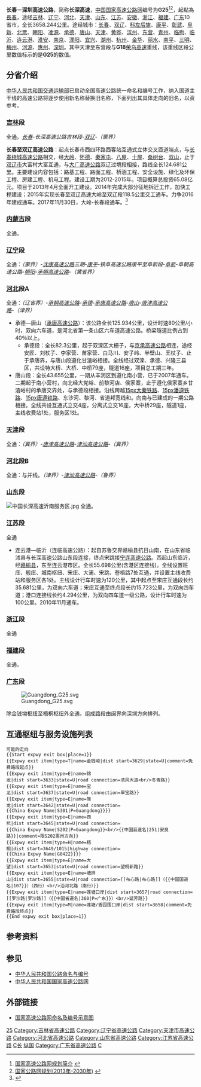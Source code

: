 {{重定向至此|G25|高速铁路列车车次|京西高速动车组列车}}
{{中国高速公路信息框
| 编号 = G25
| 名称 = 长春－深圳高速公路
| 地圖 = G25 map.svg
| 路線簡稱 = 长深
| 最近通車日期 = 2020年12月22日
| 规划总里程 = 3662.218
| 起點 = [[吉林省|吉林省]][[长春市|长春市]][[绿园区|绿园区]]西湖大路交口
| 終點 = [[广东省|广东省]][[深圳市|深圳市]][[福田区|福田区]]盐田港
| 出口處數 = 
| 服务区数 = 
}}
'''长春－深圳高速公路'''，简称'''长深高速'''，[[中华人民共和国国家高速公路网|中国国家高速公路网]]编号为'''G25'''<ref>[http://zfxxgk.ndrc.gov.cn/PublicItemView.aspx?ItemID={4f589ce2-c398-4770-858d-3036b98fa405} 国家高速公路网规划简介] {{webarchive|url=https://web.archive.org/web/20160306182347/http://zfxxgk.ndrc.gov.cn/publicitemview.aspx?itemid=%7B4f589ce2-c398-4770-858d-3036b98fa405%7D |date=2016-03-06 }}</ref><ref>[http://zfxxgk.ndrc.gov.cn/PublicItemView.aspx?ItemID={93c7d13b-aa0d-4beb-955e-268adade8a8f} 国家公路网规划(2013年-2030年)] {{webarchive|url=https://web.archive.org/web/20161016051120/http://zfxxgk.ndrc.gov.cn/PublicItemView.aspx?ItemID=%7B93c7d13b-aa0d-4beb-955e-268adade8a8f%7D |date=2016-10-16 }}</ref>，起點為[[长春市|長春]]，途经[[吉林省|吉林]]、[[辽宁省|辽宁]]、[[河北省|河北]]、[[天津市|天津]]、[[山东省|山东]]、[[江苏省|江苏]]、[[安徽省|安徽]]、[[浙江省|浙江]]、[[福建省|福建]]、[[广东省|广东]]10省市，全长3658.244公里。途经城市：[[长春市|长春]]、[[双辽市|双辽]]、[[科尔沁左翼后旗|科左后旗]]、[[康平县|康平]]、[[彰武县|彰武]]、[[阜新市|阜新]]、[[北票市|北票]]、[[朝阳市|朝阳]]、[[凌源市|凌源]]、[[承德市|承德]]、[[唐山市|唐山]]、[[天津市|天津]]、[[黄骅市|黄骅]]、[[滨州市|滨州]]、[[东营市|东营]]、[[青州市|青州]]、[[临朐县|临朐]]、[[临沂市|临沂]]、[[连云港市|连云港]]、[[淮安市|淮安]]、[[南京市|南京]]、[[溧阳市|溧阳]]、[[宜兴市|宜兴]]、[[湖州市|湖州]]、[[杭州市|杭州]]、[[金华市|金华]]、[[丽水市|丽水]]、[[南平市|南平]]、[[三明市|三明]]、[[梅州市|梅州]]、[[河源市|河源]]、[[惠州市|惠州]]、[[深圳市|深圳]]。其中天津至东营段与'''G18'''[[荣乌高速公路|荣乌高速]]重线，该重线区段公里数值标示的是'''G25'''的数值。

== 分省介绍 ==
[[中华人民共和国交通运输部|中华人民共和国交通运输部]]已启动全国高速公路统一命名和编号工作，纳入国道主干线的高速公路将逐步使用新名称替换旧名称，下面列出其具体走向的旧名，以资参考。

=== [[吉林省|吉林]]段 ===
全通。''[[长春市|长春]]-长深高速公路吉林段-[[双辽市|双辽]]-（蒙界）''

'''长春至双辽高速公路'''：起点长春市西四环路西客站互通式立体交叉匝道端点，与[[长春绕城高速公路|长春绕城高速公路]]相交，经[[大岭镇_(公主岭市)|大岭]]、[[怀德镇_(公主岭市)|怀德]]、[[秦家屯镇|秦家屯]]、[[八屋镇|八屋]]、[[十屋镇|十屋]]、[[桑树台镇|桑树台]]、[[双山镇_(双辽市)|双山]]，止于[[双辽市|双辽市]]大富村大富互通，与[[大广高速公路|大广高速公路]]双辽过境段相接，路线全长124.681公里。主要建设内容包括：路基工程、路面工程、桥涵工程、安全设施、绿化及环保工程、房建工程、机电工程。建设工期为2012-2015年。项目概算总投资65.08亿元。项目于2013年4月全面开工建设。2014年完成大部分征地拆迁工作，加快工程建设；2015年实现长春至双辽高速大岭至双辽段118.5公里交工通车。力争2016年建成通车。2017年11月30日，大岭-长春段通车。<ref>{{Cite web|url=http://www.jlhighway.com/zwgk/zcfg/gsgg/201711/t20171128_25012.html|title=长双高速公路长春至大岭段通车公告|accessdate=2017-11-29|author=吉林省高速公路管理局|date=2017-11-28|publisher=|archive-url=https://web.archive.org/web/20171201042014/http://www.jlhighway.com/zwgk/zcfg/gsgg/201711/t20171128_25012.html|archive-date=2017-12-01|dead-url=yes}}</ref>

=== [[内蒙古自治区|内蒙古]]段 ===
全通。

=== [[辽宁|辽宁]]段 ===
全通：''（蒙界）-[[沈康高速公路|沈康高速公路]]三期-[[康平县|康平]]-铁阜高速公路康平至阜新段-[[阜新市|阜新]]-阜朝高速公路-[[朝阳市|朝阳]]-[[承朝高速公路|承朝高速公路]]-（冀省界）''

=== [[河北省|河北]]段A ===
全通：''（辽省界）-[[承朝高速公路|承朝高速公路]]-[[承德市|承德]]-[[承唐高速公路|承唐高速公路]]-[[唐山市|唐山]]-[[唐津高速公路|唐津高速公路]]-（津界）''
* 承德—唐山（[[承唐高速公路|承唐高速公路]]）：该公路全长125.934公里，设计时速80公里/小时，双向六车道，是河北省第一条山区六车道高速公路。桥梁隧道比例占到40％以上。 
** 承德段：全长82.3公里，起于双滦区大栅子，与[[京承高速公路|京承高速公路]]相连，途经安匠、刘杖子、李家营、苗家营、白马川、安子岭、半壁山、王杖子、止于承唐界，与唐山段遵化甘渣峪相接。全线经过双滦、承德、兴隆三县区，共设特大桥、大桥、中桥79座，隧道16座，项目总工期三年。 
* 唐山段：全长43.655公里，一期从丰润区到遵化南小营，已于2007年通车。二期起于南小营村，向北经大党峪、前黎河店、侯家寨，止于遵化侯家寨乡甘渣峪村的承唐交界处，与承德段相接。沿线跨越[[file:China_Railways.svg|15px]][[大秦铁路|大秦铁路]]、[[file:China_Railways.svg|15px]][[潘遵铁路|潘遵铁路]]、[[file:China_Railways.svg|15px]][[唐遵铁路|唐遵铁路]]、东沙河、黎河、省道邦宽线和{{中国国道名|112}}。向南与已建成的一期公路相接。全线共设互通式立交4座，分离式立交16座，大中桥29座，隧道1座，主线收费站1处，服务区1处。

=== [[天津市|天津]]段 ===
全通：''（冀界）-[[唐津高速公路|唐津高速公路]]-[[津汕高速公路|津汕高速公路]]-（冀界）''

=== [[河北省|河北]]段B ===
全通：与{{China Expwy Name|G18}}并线。''（津界）-[[津汕高速公路|津汕高速公路]]-（鲁界）''

=== [[山东省|山东]]段 ===
[[File:中国长深高速沂南服务区.jpg|thumb]]
全通。

=== [[江苏省|江苏]]段 ===

全通

* 连云港—临沂（连临高速公路）：起自苏鲁交界赣榆县抗日山南，在山东省临沭县与长深高速公路山东段连接，终点宋跳接[[宁连高速公路|宁连高速公路]]。西起山东临沂，经[[赣榆县|赣榆县]]，东至连云港市区。全长55.698公里(含港区连接线)。全线设置班庄、殷庄、城南枢纽、宋庄、大浦、宋跳、苍梧路7处互通，并设置主线收费站和服务区各1处。主线设计行车时速为120公里，其中起点至宋庄互通段长约35.681公里，为双向六车道；宋庄互通至终点段长约15.723公里，为双向四车道；港口连接线长约4.294公里，为双向四车道一级公路，设计行车时速为100公里。2010年11月通车。

=== [[浙江省|浙江]]段 ===
{{Main|宁杭高速公路|杭州绕城高速公路|杭新景高速公路|临金高速公路|金丽温高速公路|丽龙庆高速公路}}
全通

=== [[福建省|福建]]段 ===
{{Main|松建高速公路|浦南高速公路|三福高速公路|泉三高速公路|永武高速公路 (福建)}}
全通。

=== [[广东省|广东]]段 ===
{{main|天汕高速公路|梅州环城高速公路|梅河高速公路|河龙高速公路|粤赣高速公路|惠河高速公路|惠盐高速公路|机荷高速公路|盐排高速公路}}
[[File:Guangdong_G25.svg|thumb]]

除金钱坳枢纽至梧桐枢纽外全通。组成路段由闽界向深圳方向排列。

== 互通枢纽与服务设施列表 ==
{{Start expwy exit box|place=1}}
{{Expwy exit item|type=MT|name=长春|dist start=0|place=[[长春市|长春市]]|place rows=9|road connection=警备路}}
{{Expwy exit item|type=H|name=长春西|dist start=2/16|highway connection={{China Expwy Name|G2501}}}}
{{Expwy exit item|type=E|name=大岭|dist start=15|road connection=兴岭路}}
{{Expwy exit item|type=S|name=怀德|dist start=25}}
{{Expwy exit item|type=E|name=怀德|dist start=30|road connection={{中国县道名|059}}}}
{{Expwy exit item|type=E|name=秦家屯|dist start=45|road connection={{中国县道名|060}}}}
{{Expwy exit item|type=E|name=八屋|dist start=59|road connection=052乡道}}
{{Expwy exit item|type=S|name=八屋|dist start=66}}
{{Expwy exit item|type=E|name=桑树台|dist start=85|road connection={{中国国道名|232}}}}
{{Expwy exit item|type=E|name=双山|place=[[四平市|四平市]]|place rows=7|dist start=108|road connection={{中国省道名|102|P=吉林}}}}
{{Expwy exit item|type=S|name=双山|dist start=117}}
{{Expwy exit item|type=H|name=大富|dist start=123/393|highway connection={{China Expwy Name|G45}}}}
{{Expwy exit item|type=H|name=后敖卜|dist start=127/415|highway connection={{China Expwy Name|G1112}}}}
{{Expwy exit item|type=E|name=双辽东|dist start=132|road connection={{中国省道名|102|P=吉林}}}}
{{Expwy exit item|type=E|name=双辽南|dist start=148|road connection={{中国国道名|303}}}}
{{Expwy exit item|type=T|name=吉蒙主线|dist start=151|state=D|comment=已拆除}}
{{Expwy exit item|type=B|name=吉蒙界|dist start=151|place=吉蒙界|place rows=1}}
{{Expwy exit item|type=E|name=金宝屯|dist start=158|place=[[通辽市|通辽市]]|place rows=4|road connection={{中国省道名|305|P=内蒙古}}}}
{{Expwy exit item|type=S|name=车勒|dist start=174}}
{{Expwy exit item|type=E|name=查日苏|dist start=188|road connection={{中国县道名|464}}}}
{{Expwy exit item|type=T|name=蒙辽主线|dist start=198|state=D|comment=深圳方向，已拆除}}
{{Expwy exit item|type=B|name=蒙辽界|place=蒙辽界|place rows=1|dist start=198}}
{{Expwy exit item|type=T|name=辽蒙主线|state=D|place=[[沈阳市|沈阳市]]|place rows=8|dist start=198|comment=长春方向，已拆除}}
{{Expwy exit item|type=E|name=康平北|dist start=205|road connection=东太平街}}
{{Expwy exit item|type=S|name=康平北|dist start=213}}
{{Expwy exit item|type=H|name=康平|dist start=233/78/84|highway connection={{China Expwy Name|S2|P=Liaoning}}<br/>{{China Expwy Name|S17|P=Liaoning}}}}
{{Expwy exit item|type=E|name=康平|dist start=237|road connection={{中国省道名|302|P=辽宁}}}}
{{Expwy exit item|type=S|name=康平|dist start=254}}
{{Expwy exit item|type=E|name=方家屯|dist start=257|road connection={{中国省道名|214|P=辽宁}}}}
{{Expwy exit item|type=E|name=包家屯|dist start=287}}
{{Expwy exit item|type=S|name=彰武|dist start=305|place=[[阜新市|阜新市]]|place rows=11}}
{{Expwy exit item|type=H|name=周明礼窝堡|dist start=318/47|highway connection={{China Expwy Name|G2511}}}}
{{Expwy exit item|type=E|name=彰武|dist start=322|road connection={{中国国道名|101}}<br/>{{中国国道名|304}}<br/>{{中国国道名|505}}}}
{{Expwy exit item|type=E|name=大固本|dist start=350|road connection=务泡线}}
{{Expwy exit item|type=S|name=那四|dist start=355}}
{{Expwy exit item|type=E|name=阜新东|dist start=391|road connection={{中国省道名|204|P=辽宁}}}}
{{Expwy exit item|type=H|name=阜新东|dist start=395|highway connection={{China Expwy Name|G4513}}}}
{{Expwy exit item|type=S|name=阜新|dist start=399}}
{{Expwy exit item|type=E|name=阜新|dist start=404|road connection=海同线}}
{{Expwy exit item|type=H|name=阜新|dist start=408/0|highway connection={{China Expwy Name|G2512}}}}
{{Expwy exit item|type=E|name=王府|dist start=417|road connection={{中国国道名|101}}}}
{{Expwy exit item|type=S|name=马友营|dist start=454|place=[[朝阳市|朝阳市]]|place rows=17}}
{{Expwy exit item|type=E|name=马友营|dist start=460|road connection={{中国国道名|101}}}}
{{Expwy exit item|type=E|name=北票|dist start=489|road connection=凉三线}}
{{Expwy exit item|type=S|name=桃花吐|dist start=506}}
{{Expwy exit item|type=E|name=朝阳北|dist start=521|road connection=D35县道}}
{{Expwy exit item|type=E|name=龙城|dist start=528|road connection={{中国省道名|306|P=辽宁}}}}
{{Expwy exit item|type=H|name=朝阳|dist start=533/398|highway connection={{China Expwy Name|G16}}}}
{{Expwy exit item|type=S|name=朝阳|dist start=551}}
{{Expwy exit item|type=E|name=杨树湾|dist start=561|road connection={{中国国道名|101}}}}
{{Expwy exit item|type=E|name=公营子|dist start=583|road connection={{中国国道名|101}}<br/>{{中国省道名|207|P=辽宁}}}}
{{Expwy exit item|type=E|name=建平南|dist start=598|road connection=京沈路（{{中国国道名|101}}）<br/>{{中国省道名|208|P=辽宁}}}}
{{Expwy exit item|type=S|name=牛河梁|dist start=603}}
{{Expwy exit item|type=E|name=凌源|dist start=624|road connection={{中国国道名|306}}}}
{{Expwy exit item|type=E|name=北炉|dist start=648|road connection={{中国省道名|315|P=辽宁}}}}
{{Expwy exit item|type=E|name=三十家子东|dist start=668|road connection=三沟线}}
{{Expwy exit item|type=S|name=三十家子|dist start=674}}
{{Expwy exit item|type=T|name=辽冀主线|dist start=676|comment=深圳方向，已拆除|state=D}}
{{Expwy exit item|type=B|name=辽冀界|place=辽冀界|dist start=676|place rows=1}}
{{Expwy exit item|type=T|name=冀辽主线|dist start=676|place=[[承德市|承德市]]|place rows=23|comment=长春方向，已拆除|state=D}}
{{Expwy exit item|type=E|name=杨树岭|dist start=690|road connection={{中国国道名|101}}}}
{{Expwy exit item|type=S|name=平泉|dist start=707}}
{{Expwy exit item|type=E|name=平泉|dist start=710|road connection={{中国国道名|508}}}}
{{Expwy exit item|type=E|name=六沟|dist start=746|raod connection={{中国省道名|354|P=河北}}}}
{{Expwy exit item|type=S|name=三沟|dist start=756}}
{{Expwy exit item|type=H|name=东营子|dist start=768/1041|state=C|highway connection={{China Expwy Name|G45}}|comment=与{{China Expwy Name|G45}}共线段起点}}
{{Expwy exit item|type=H|name=双峰寺|dist start=773/1046|state=C|highway connection={{China Expwy Name|G45}}|comment=与{{China Expwy Name|G45}}共线段终点}}
{{Expwy exit item|type=E|name=双峰寺|dist start=780|road connection={{中国省道名|254|P=河北}}}}
{{Expwy exit item|type=E|name=承德东|dist start=786|road connection=府前路<br/>车站路}}
{{Expwy exit item|type=EH|name=承德南|dist start=792|highway connection={{China Expwy Name|S52|P=Hebei}}}}
{{Expwy exit item|type=E|name=承德|dist start=793|road connection=迎宾路（{{中国国道名|101}}）}}
{{Expwy exit item|type=P|name=承德|dist start=795}}
{{Expwy exit item|type=H|name=双滦|dist start=808/12|state=C|highway connection={{China Expwy Name|G95}}|comment=与{{China Expwy Name|G95}}共线段起点}}
{{Expwy exit item|type=E|name=安匠|dist start=823(27)|state=C|road connection=上滦线}}
{{Expwy exit item|type=S|name=刘杖子|dist start=829(33)|state=C}}
{{Expwy exit item|type=E|name=李家营|dist start=840(44)|state=C|road connection=北凌线（{{中国省道名|358|P=河北}}）}}
{{Expwy exit item|type=H|name=李家营|dist start=847/51|state=U|comment=与{{China Expwy Name|G95}}共线段终点}}
{{Expwy exit item|type=P|name=东窝铺|dist start=849}}
{{Expwy exit item|type=E|name=白马川|dist start=859|road connection=白马川中心路}}
{{Expwy exit item|type=S|name=靳杖子|dist start=874}}
{{Expwy exit item|type=E|name=半壁山|dist start=879|road connection={{中国省道名|355|P=河北}}}}
{{Expwy exit item|type=T|name=承唐界|dist start=888|state=D|comment=深圳方向，已拆除}}
{{Expwy exit item|type=T|name=唐山|state=D|dist start=888|place=[[唐山市|唐山市]]|place rows=18|comment=长春方向，已拆除}}
{{Expwy exit item|type=E|name=侯家寨|dist start=890}}
{{Expwy exit item|type=E|name=遵化东|dist start=898|road connection=帮宽线（{{中国国道名|230}}）}}
{{Expwy exit item|type=S|name=遵化|dist start=908}}
{{Expwy exit item|type=E|name=遵化南|dist start=910|road connection={{中国国道名|112}}}}
{{Expwy exit item|type=H|name=团瓢庄|dist start=913/128|highway connection={{China Expwy Name|G0121}}}}
{{Expwy exit item|type=E|name=党峪|dist start=927|road connection={{中国国道名|112}}}}
{{Expwy exit item|type=E|name=丰润西|dist start=940|road connection={{中国国道名|102}}}}
{{Expwy exit item|type=E|name=丰润|dist start=949|road connection={{中国国道名|102}}<br/>{{中国国道名|112}}}}
{{Expwy exit item|type=H|name=承唐|dist start=951/144|highway connection={{China Expwy Name|G1}}}}
{{Expwy exit item|type=E|name=唐山机场|dist start=960|road connection=机场路|comment=[[File:Aiga_departingflights_inv.svg|20px]] [[唐山三女河机场|唐山三女河机场]]}}
{{Expwy exit item|type=E|name=唐山西|dist start=968|road connection=唐通公路（{{中国国道名|509}}）}}
{{Expwy exit item|type=EH|name=唐山南湖|dist start=972/0|road connection=二环路<br/>南湖大道|highway connection={{China Expwy Name|S3500|P=Hebei}}}}
{{Expwy exit item|type=E|name=丰南|dist start=983|road connection={{中国国道名|205}}<br/>迎宾路（{{中国国道名|112}}）}}
{{Expwy exit item|type=H|name=丰南|dist start=984|highway connection={{China Expwy Name|S0105|P=Hebei}}<br/>{{China Expwy Name|S41|P=Hebei}}}}
{{Expwy exit item|type=E|name=田庄|dist start=997|road connection={{中国国道名|112}}|comment=限长春方向入，深圳方向出}}
{{Expwy exit item|type=T|name=冀津主线|dist start=999|state=D|comment=已拆除}}
{{Expwy exit item|type=E|name=汉沽农场|dist start=1008|road connection=津榆线（{{中国国道名|112}}）}}
{{Expwy exit item|type=B|name=冀津界|dist start=1010|place=冀津界|place rows=1}}
{{Expwy exit item|type=S|name=汉沽|dist start=1012|place=[[天津市|天津市]]|place rows=17}}
{{Expwy exit item|type=E|name=芦台东|alias=芦台|dist start=1013|road connection={{中国县道名|414|芦唐路}}}}
{{Expwy exit item|type=H|name=汉沽北|dist start=1017/75||highway connection={{China Expwy Name|G2502}}}}
{{Expwy exit item|type=E|name=汉沽|dist start=1020|road connection=滨唐公路（{{中国国道名|228}}）<br/>大丰线（{{中国省道名|316|P=天津}}}）<br/>文化街}}
{{Expwy exit item|type=E|name=清河农场|dist start=1036|road connection=津汉公路（{{中国省道名|103|P=天津}}）}}
{{Expwy exit item|type=H|name=于家岭|dist start=1038/5|highway connection={{China Expwy Name|S21|P=Tianjin}}}}
{{Expwy exit item|type=H|name=北环铁路|dist start=1052/123|highway connection={{China Expwy Name|S30|P=Tianjin}}}}
{{Expwy exit item|type=H|name=塘沽西|dist start=1056/133|highway connection={{China Expwy Name|S40|P=Tianjin}}}}
{{Expwy exit item|type=E|name=塘沽中心桥|dist start=1062|road connection=津塘公路（{{中国国道名|103}}）}}
{{Expwy exit item|type=H|name=葛沽|dist start=1069/14|highway connection={{China Expwy Name|S50|P=Tianjin}}}}
{{Expwy exit item|type=S|name=津南|dist start=1080}}
{{Expwy exit item|type=E|name=小站|dist start=1085|road connection=津港公路（{{中国省道名|107|P=天津}}）}}
{{Expwy exit item|type=E|name=王稳庄|dist start=1096|road connection=山广线（{{中国省道名|115|P=天津}}）}}
{{Expwy exit item|type=H|name=团泊南|dist start=1107/716/0|state=C|highway connection={{China Expwy Name|G18}}<br/>{{China Expwy Name|G0211}}|comment=与{{China Expwy Name|G18}}共线段起点}}
{{Expwy exit item|type=E|name=团泊南|dist start=1112(711)|state=C|road connection=津淄线（{{中国省道名|115|P=天津}}）}}
{{Expwy exit item|type=S|name=大港|dist start=1123(700)|state=C}}
{{Expwy exit item|type=E|name=郭庄子|dist start=|state=C|road connection=港中公路（{{中国省道名|315|P=天津}}）}}
{{Expwy exit item|type=B|name=津冀界|dist start=|state=C|place=津冀界|place rows=1}}
{{Expwy exit item|type=T|name=冀津主线|dist start=|state=D|place=[[沧州市|沧州市]]|place rows=9|comment=已拆除}}
{{Expwy exit item|type=E|name=吕桥|dist start=1142(681)|state=C|road connection=L15省道}}
{{Expwy exit item|type=E|name=|state=U}}
{{Expwy exit item|type=S|name=渤海新区|dist start=1153(670)|state=C}}
{{Expwy exit item|type=E|name=黄骅|alias=黄骅北/黄骅新城|dist start=1160(663)|state=C|road connection=学院东路}}
{{Expwy exit item|type=H|name=黄骅|state=C|dist start=1170(653)/34|highway connection={{China Expwy Name|G1811}}}}
{{Expwy exit item|type=E|name=海兴|dist start=1191(632)|state=C|road connection={{中国国道名|338}}}}
{{Expwy exit item|type=S|name=海兴|dist start=1196(627)|state=C}}
{{Expwy exit item|type=T|name=冀鲁主线|state=D|dist start=1196(627)|comment=深圳方向，已拆除}}
{{Expwy exit item|type=B|name=冀鲁界|state=C|place=冀鲁界|dist start=1205(618)|place rows=1}}
{{Expwy exit item|type=T|name=鲁冀主线|place=[[滨州市|滨州市]]|place rows=13|dist start=1203(620)|state=D|comment=长春方向，已拆除}}
{{Expwy exit item|type=S|name=无棣|dist start=1215(608)|state=C}}
{{Expwy exit item|type=E|name=无棣|dist start=1223(600)|state=C|road connection={{中国国道名|339}}}}
{{Expwy exit item|type=P|name=无棣|dist start=1242(581)|state=C}}
{{Expwy exit item|type=H|name=沙洼|state=C|dist start=1247/576/0|highway connection={{China Expwy Name|G18}}<br/>{{China Expwy Name|S12|P=Shandong}}|comment=与{{China Expwy Name|G18}}共线段终点}}
{{Expwy exit item|type=E|name=古城|dist start=1250|road connection={{中国国道名|340}}}}
{{Expwy exit item|type=E|name=大高|dist start=1261|road connection={{中国国道名|205}}<br/>滨阳线}}
{{Expwy exit item|type=S|name=滨州|dist start=1272}}
{{Expwy exit item|type=E|name=滨州北|dist start=1275|road connection={{中国省道名|315|P=山东}}}}
{{Expwy exit item|type=H|name=杨柳雪|dist start=1280/66|highway connection={{China Expwy Name|G2516}}}}
{{Expwy exit item|type=E|name=滨城|dist start=1284|road connection=北海大道（{{中国国道名|220}}）}}
{{Expwy exit item|type=E|name=滨州|state=C|dist start=1290(0)|road connection={{China Expwy Name|S29|P=Shandong}}<br/>黄河二路|与{{China Expwy Name|S29|P=Shandong}}共线段起点}}
{{Expwy exit item|type=E|name=滨州南|state=C|dist start=1298(8)|road connection=南海路}}
{{Expwy exit item|type=E|name=高青北|state=C|dist start=1305(15)|place=[[淄博市|淄博市]]|place rows=2|road connection={{中国省道名|309|P=山东}}}}
{{Expwy exit item|type=H|name=彭家|state=C|dist start=1308/18/95|highway connection={{China Expwy Name|S29|P=Shandong}}|与{{China Expwy Name|S29|P=Shandong}}共线段终点}}
{{Expwy exit item|type=S|name=滨州高新区|dist start=1315|place=[[滨州市|滨州市]]|place rows=4}}
{{Expwy exit item|type=E|name=博兴|dist start=1319|road connection={{中国国道名|205}}}}
{{Expwy exit item|type=H|name=博兴|dist start=1328/132|state=U|highway connection=}}
{{Expwy exit item|type=E|name=博兴北|dist start=1331|road connection={{中国省道名|228|P=山东}}}}
{{Expwy exit item|type=S|name=广饶|dist start=1345|place=[[东营市|东营市]]|place rows=5}}
{{Expwy exit item|type=E|name=广饶西|dist start=1349}}
{{Expwy exit item|type=H|name=辛庄子|dist start=1370/450|highway connection={{China Expwy Name|G18}}}}
{{Expwy exit item|type=E|name=广饶|dist start=1386|road connection={{中国国道名|516}}<br/>乐安大街<br/>红旗路}}
{{Expwy exit item|type=E|name=大王|dist start=1393|road connection=潍高路（{{中国省道名|316|P=山东}}）}}
{{Expwy exit item|type=E|name=阳河|dist start=1399|place=[[潍坊市|潍坊市]]|place rows=16|road connection={{中国国道名|308}}}}
{{Expwy exit item|type=E|name=何官|dist start=1409|road connection=何官路}}
{{Expwy exit item|type=H|name=于家庄|dist start=1413/205|highway connection={{China Expwy Name|G20}}}}
{{Expwy exit item|type=E|name=青州北|dist start=1414|alias=青州北|road connection=仙客来北路}}
{{Expwy exit item|type=S|name=青州|dist start=1418}}
{{Expwy exit item|type=E|name=青州|dist start=1421|road connection={{中国国道名|309}}}}
{{Expwy exit item|type=E|name=青州南|dist start=1433|road connection={{中国省道名|102|P=山东}}}}
{{Expwy exit item|type=P|name=临朐|dist start=1441}}
{{Expwy exit item|type=E|name=青州南|dist start=1443/142|road connection={{中国省道名|102|P=山东}}}}
{{Expwy exit item|type=S|name=临朐|dist start=}}
{{Expwy exit item|type=H|name=|state=U|dist start=|highway connection=}}
{{Expwy exit item|type=E|name=临朐|dist start=1445|road connection={{中国省道名|223|P=山东}}}}
{{Expwy exit item|type=E|name=临朐南|dist start=1456|road connection={{中国县道名|025}}}}
{{Expwy exit item|type=S|name=临朐|dist start=}}
{{Expwy exit item|type=E|name=沂山|dist start=1478|road connection={{中国省道名|221|P=山东}}}}
{{Expwy exit item|type=P|name=沂山|dist start=1486}}
{{Expwy exit item|type=H|name=马站|dist start=1502/189|place=[[临沂市|临沂市]]|place rows=10|highway connection={{China Expwy Name|G22}}}}
{{Expwy exit item|type=E|name=沂水北|dist start=1507|road connection=桥舜路（{{中国国道名|233}}）}}
{{Expwy exit item|type=S|name=沂水北|dist start=1513}}
{{Expwy exit item|type=E|name=沂水|dist start=1529|road connection={{中国国道名|233}}<br/>泰山路}}
{{Expwy exit item|type=E|name=沂水南|dist start=1542|road connection={{中国国道名|342}}}}
{{Expwy exit item|type=P|name=沂水南|dist start=1545}}
{{Expwy exit item|type=E|name=沂南北|dist start=1554|road connection={{中国省道名|313|P=山东}}}}
{{Expwy exit item|type=S|name=沂南|dist start=1558}}
{{Expwy exit item|type=E|name=沂南东|dist start=1563}}
{{Expwy exit item|type=H|name=日兰|dist start=1572/77|highway connection={{China Expwy Name|G1511}}|comment=位于临沂市和日照市交界}}
{{Expwy exit item|type=P|name=莒县|place=[[日照市|日照市]]|place rows=1|dist start=1576}}
{{Expwy exit item|type=E|name=河东|place=[[临沂市|临沂市]]|place rows=8|dist start=1594|road connection={{中国省道名|314|P=山东}}}}
{{Expwy exit item|type=E|name=临沂东|dist start=1606|road connection={{中国国道名|518}}}}
{{Expwy exit item|type=S|name=临沭|dist start=1611}}
{{Expwy exit item|type=E|name=临沭北|dist start=1617|road connection={{中国省道名|225|P=山东}}}}
{{Expwy exit item|type=H|name=青云|dist start=1620/55|highway connection={{China Expwy Name|S38|P=Shandong}}}}
{{Expwy exit item|type=E|name=临沭|dist start=1633|road connection={{中国国道名|327}}}}
{{Expwy exit item|type=P|name=临沭|dist start=1636}}
{{Expwy exit item|type=T|name=鲁苏主线|dist start=1643|state=D|comment=已拆除}}
{{Expwy exit item|type=B|name=鲁苏界|dist start=1643|place=鲁苏界|place rows=1}}
{{Expwy exit item|type=E|name=班庄|dist start=1649|place=[[连云港市|连云港市]]|place rows=17|road connection=黑班线<br/>环城西路}}
{{Expwy exit item|type=S|name=沙河|dist start=1665}}
{{Expwy exit item|type=H|name=城南|dist start=1672/802|highway connection={{China Expwy Name|G15}}}}
{{Expwy exit item|type=E|name=赣榆南|dist start=1674|road connection={{中国国道名|204}}}}
{{Expwy exit item|type=E|name=宋庄|dist start=1679|road connection={{中国国道名|228}}<br/>{{中国省道名|242|P=江苏}}}}
{{Expwy exit item|type=E|name=大浦|dist start=1688|road connection=临洪大道}}
{{Expwy exit item|type=E|name=宋跳|dist start=1694|road connection={{中国国道名|310}}<br/>港城大道}}
{{Expwy exit item|type=E|name=苍梧|dist start=1695|road connection=花果山大道（{{中国省道名|242|P=江苏}}）<br/>九龙路}}
{{Expwy exit item|type=E|name=宁海|dist start=1704|road connection=瀛洲路|comment=限长春方向出，深圳方向入}}
{{Expwy exit item|type=H|name=宁海|dist start=1705/32|highway connection={{China Expwy Name|G30}}}}
{{Expwy exit item|type=H|name=灌云北|dist start=1717/843|highway connection={{China Expwy Name|G15}}}}
{{Expwy exit item|type=E|name=花果山机场|dist start=|comment=[[File:Aiga_departingflights_inv.svg|20px]] [[连云港花果山国际机场|连云港花果山国际机场]]}}
{{Expwy exit item|type=E|name=灌云西|dist start=1733|road connection=胜利西路<br/>杨陡线|comment=限长春方向入，深圳方向出}}
{{Expwy exit item|type=E|name=陆庄|alias=灌云南|dist start=1736|road connection={{中国省道名|324|P=江苏}}}}
{{Expwy exit item|type=E|name=灌南|dist start=1756|road connection={{中国省道名|235|P=江苏}}}}
{{Expwy exit item|type=S|name=六塘|dist start=1757}}
{{Expwy exit item|type=E|name=灌南南|dist start=1760|road connection={{中国省道名|235|P=江苏}}}}
{{Expwy exit item|type=E|name=高沟|dist start=1766|place=[[淮安市|淮安市]]|place rows=18|road connection={{中国省道名|326|P=江苏}}}}
{{Expwy exit item|type=E|name=涟水|dist start=1790|road connection=炎黄大道（{{中国省道名|329|P=江苏}}）}}
{{Expwy exit item|type=S|name=蒋庵|dist start=1793|comment=仅深圳方向}}
{{Expwy exit item|type=E|name=机场|dist start=1797|road connection=空港路|comment=[[File:Aiga_departingflights_inv.svg|20px]] [[淮安涟水国际机场|淮安涟水国际机场]]}}
{{Expwy exit item|type=S|name=王兴|dist start=1801|comment=仅长春方向}}
{{Expwy exit item|type=H|name=王兴|dist start=1803/819|highway connection={{China Expwy Name|G2}}}}
{{Expwy exit item|type=E|name=淮阴|dist start=1806|road connection=宁连公路（{{中国省道名|247|P=江苏}}）|comment=限长春方向入，深圳方向出}}
{{Expwy exit item|type=E|name=丁集|dist start=1817|road connection={{中国国道名|205}}}}
{{Expwy exit item|type=EH|name=淮安西|dist start=1826/38|state=C|highway connection={{China Expwy Name|G1516}}<br/>{{China Expwy Name|G2513}}|road connection={{中国县道名|102|黄河西路}}<br/>{{中国县道名|202}}|comment=与{{China Expwy Name|G1516}}{{China Expwy Name|G2513}}共线段起点}}
{{Expwy exit item|type=EH|name=淮安南|dist start=1839/25|state=C|highway connection={{China Expwy Name|G1516}}<br/>{{China Expwy Name|G2513}}|road connection={{中国省道名|325|P=江苏}}<br/>北京南路|comment=与{{China Expwy Name|G1516}}{{China Expwy Name|G2513}}共线段终点}}
{{Expwy exit item|type=E|name=洪泽|dist start=1866|road connection=洪泽湖大道（{{中国省道名|328|P=江苏}}）}}
{{Expwy exit item|type=S|name=洪泽湖|dist start=1869}}
{{Expwy exit item|type=E|name=五里牌|dist start=1887|road connection=洪泽湖路}}
{{Expwy exit item|type=E|name=马坝西|dist start=1906|road connection={{中国国道名|344}}}}
{{Expwy exit item|type=H|name=马坝南|dist start=1909/24|highway connection={{China Expwy Name|S22|P=Jiangsu}}}}
{{Expwy exit item|type=H|name=黄花塘|dist start=1917/203|highway connection={{China Expwy Name|S49|P=Jiangsu}}}}
{{Expwy exit item|type=E|name=铁山寺|dist start=1923|road connection={{中国省道名|601|P=江苏}}<br/>{{中国县道名|306}}}}
{{Expwy exit item|type=S|name=盱眙|dist start=1927}}
{{Expwy exit item|type=B|name=苏皖界|place=苏皖界|dist start=1935|place rows=1}}
{{Expwy exit item|type=E|name=天长|dist start=1943|place=[[滁州市|滁州市]]|place rows=3|road connection={{中国国道名|345}}}}
{{Expwy exit item|type=S|name=釜山|dist start=1946}}
{{Expwy exit item|type=H|name=釜山|dist start=1948/21|state=U|highway connection={{China Expwy Name|S22|P=Anhui}}}}
{{Expwy exit item|type=B|name=皖苏界|dist start=1949|place=皖苏界|place rows=1}}
{{Expwy exit item|type=E|name=竹镇|dist start=1957|place=[[南京市|南京市]]|place rows=18|road connection={{中国省道名|421|P=江苏}}<br/>{{中国县道名|707}}}}
{{Expwy exit item|type=S|name=六合|dist start=1964}}
{{Expwy exit item|type=H|name=程桥|state=L|highway connection={{China Expwy Name|G2503}}<br/>{{China Expwy Name|S8|P=Jiangsu}}|comment=S8建设中，与{{China Expwy Name|G2503}}共线段起点|dist start=1970/0(162)}}
{{Expwy exit item|type=E|name=马鞍|state=C|dist start=|road connection={{中国县道名|001|六马线}}}}
{{Expwy exit item|type=E|name=八百桥|alias=金牛湖北（南）|state=C|dist start=|road connection=金江路（{{中国省道名|247|P=江苏}}）}}
{{Expwy exit item|type=P|name=金牛湖|state=C|dist start=|comment=与八百桥互通合建}}
{{Expwy exit item|type=E|name=新篁|state=C|dist start=|road connection={{中国县道名|304|新程线}}}}
{{Expwy exit item|type=H|name=新篁南|state=C|dist start=|highway connection={{China Expwy Name|G40}}}}
{{Expwy exit item|type=E|name=横梁|state=C|dist start=|road connection=宁海线（{{中国国道名|328}}）}}
{{Expwy exit item|type=E|name=龙袍|state=C|dist start=|road connection=江北沿江（{{中国省道名|356|P=江苏}}）}}
{{Expwy exit item|type=S|name=栖霞山大桥|state=C|dist start=}}
{{Expwy exit item|type=E|name=栖霞|state=C|dist start=|road connection=智谷大道（{{中国国道名|312}}）}}
{{Expwy exit item|type=H|name=麒麟|state=C|dist start=|highway connection={{China Expwy Name|G42}}}}
{{Expwy exit item|type=E|name=开城路|state=C|dist start=|road connection=开城路<br/>北湾营街}}
{{Expwy exit item|type=H|name=东山|state=C|highway connection={{China Expwy Name|G2503}}<br/>{{China Expwy Name|S87|P=Jiangsu}}|dist start=2050/69/8|comment=与{{China Expwy Name|G2503}}共线段终点}}
{{Expwy exit item|type=E|name=淳化|dist start=2055|state=U|road connection=采文路}}
{{Expwy exit item|type=S|name=江宁|dist start=2055}}
{{Expwy exit item|type=E|name=湖熟|dist start=2063|road connection={{中国省道名|002|P=江苏}}<br/>{{中国省道名|337|P=江苏}}}}
{{Expwy exit item|type=E|name=句容西|dist start=2068|place=[[镇江市|镇江市]]|place rows=1|road connection={{中国省道名|243|P=江苏}}}}
{{Expwy exit item|type=E|name=溧水北|dist start=2079|place=[[南京市|南京市]]|place rows=6|road connection={{中国省道名|340|P=江苏}}}}
{{Expwy exit item|type=H|name=桂庄|dist start=2081/190|highway connection={{China Expwy Name|G4221}}}}
{{Expwy exit item|type=E|name=溧水东|dist start=2086|road connection=机场路<br/>交通东路}}
{{Expwy exit item|type=P|name=东庐山观景台|dist start=2092|comment=仅深圳方向}}
{{Expwy exit item|type=S|name=溧水东庐山|dist start=2095}}
{{Expwy exit item|type=E|name=白马|dist start=2100|road connection=白马大道<br/>茶兴路}}
{{Expwy exit item|type=E|name=曹山|dist start=2105|place=[[常州市|常州市]]|place rows=7|road connection={{中国省道名|341|P=江苏}}}}
{{Expwy exit item|type=E|name=上兴|dist start=2110|road connection={{中国国道名|104}}}}
{{Expwy exit item|type=H|name=新昌|dist start=2124/100/0|highway connection={{China Expwy Name|G4011}}<br/>{{China Expwy Name|G4012}}}}
{{Expwy exit item|type=E|name=溧阳西|dist start=2131|road connection=永平大道（{{中国国道名|104}}）<br/>中关村大道}}
{{Expwy exit item|type=E|name=溧阳南|dist start=2136|road connection=天目湖大道（{{中国国道名|233}}）<br/>悦朋路}}
{{Expwy exit item|type=E|name=溧阳东|dist start=2140|road connection={{中国县道名|104|P=溧阳|南山大道}}}}
{{Expwy exit item|type=S|name=溧阳天目湖|dist start=2141}}
{{Expwy exit item|type=H|name=徐舍|dist start=2148/141|place=[[无锡市|无锡市]]|place rows=9|highway connection={{China Expwy Name|S45|P=Jiangsu}}}}
{{Expwy exit item|type=E|name=鲸塘|dist start=2152|road connection={{中国省道名|263|P=江苏}}}}
{{Expwy exit item|type=H|name=西坞|dist start=2164/171|highway connection={{China Expwy Name|S48|P=Jiangsu}}}}
{{Expwy exit item|type=E|name=宜兴|dist start=2170|road connection=氿滨大道}}
{{Expwy exit item|type=E|name=宜兴东|dist start=2174|road connection=范蠡大道}}
{{Expwy exit item|type=E|name=丁山|dist start=2181|road connection={{中国省道名|230|P=江苏}}}}
{{Expwy exit item|type=T|name=苏浙主线|dist start=2190|state=D|comment=深圳方向，已拆除}}
{{Expwy exit item|type=S|name=宜兴太湖}}
{{Expwy exit item|type=T|name=浙苏主线|dist start=2190|state=D|comment=长春方向，已拆除}}
{{Expwy exit item|type=B|name=苏浙界|place=苏浙界|dist start=2190|place rows=1}}
{{Expwy exit item|type=S|name=太湖|dist start=2196|place=[[湖州市|湖州市]]|place rows=13}}
{{Expwy exit item|type=E|name=长兴北|dist start=2198|road connection={{中国国道名|104}}<br/>香樟大道}}
{{Expwy exit item|type=E|name=长兴|dist start=2205|road connection=陈王路<br/>南高路}}
{{Expwy exit item|type=E|name=长兴南|dist start=2211|road connection=长兴大道（{{中国国道名|104}}）<br/>雉州大道}}
{{Expwy exit item|type=H|name=李家巷|dist start=2215/159|highway connection={{China Expwy Name|G50}}}}
{{Expwy exit item|type=E|name=湖州北|dist start=2224|road connection={{中国国道名|104}}<br/>{{中国国道名|318}}}}
{{Expwy exit item|type=H|name=鹿山|dist start=2233/101|highway connection={{China Expwy Name|S12|P=Zhejiang}}}}
{{Expwy exit item|type=E|name=湖州南|dist start=2234|road connection={{中国国道名|104}}}}
{{Expwy exit item|type=E|name=青山|dist start=2249|road connection={{中国国道名|104}}}}
{{Expwy exit item|type=S|name=青山|dist start=2252}}
{{Expwy exit item|type=E|name=德清北|dist start=2257|road connection=望洛路}}
{{Expwy exit item|type=H|name=武康|dist start=2264/26|highway connection={{China Expwy Name|S43|P=Zhejiang}}}}
{{Expwy exit item|type=E|name=德清|dist start=2267|road connection=德清大道（{{中国省道名|304|P=浙江}}）}}
{{Expwy exit item|type=E|name=余杭|dist start=2282|place=[[杭州市|杭州市]]|place rows=29|road connection=运溪路（{{中国国道名|320}}）}}
{{Expwy exit item|type=EH|name=南庄兜|dist start=2288/95|state=C|highway connection={{China Expwy Name|G2504}}|road connection=[[上塘高架路|上塘高架路]]<br/>通益路<br/>博园路|comment=与{{China Expwy Name|G2504}}共线段起点}}
{{Expwy exit item|type=E|name=良渚|state=C|dist start=2293(90)|road connection=[[莫干山路_(杭州)|莫干山路]]}}
{{Expwy exit item|type=HT|name=紫金港|state=C|dist start=2296(87)|highway connection={{China Expwy Name|S14|P=Zhejiang}}|comment=往S14杭州方向须经过收费站}}
{{Expwy exit item|type=E|name=三墩|state=C|dist start=2300(83)|road connection=[[留石高架路|留石高架路]]}}
{{Expwy exit item|type=E|name=五常|state=C|dist start=2303(80)|road connection=[[文二西路|文二西路]]|comment=限长春方向入、深圳方向出}}
{{Expwy exit item|type=EH|name=留下|state=C|dist start=2307(76)|highway connection={{China Expwy Name|G56}}|road connection=[[天目山路|天目山路]]<br/>天目山西路（{{中国省道名|102|P=浙江}}）}}
{{Expwy exit item|type=E|name=龙坞|state=C|dist start=2313(70)|road connection={{中国县道名|002|留转路}}|comment=限长春方向入，深圳方向出}}
{{Expwy exit item|type=E|name=转塘|state=C|dist start=2320(63)|road connection=云河街}}
{{Expwy exit item|type=EH|name=杭州南|state=C|dist start=2322/61/2|highway connection={{China Expwy Name|G2504}}<br/>{{China Expwy Name|G6021}}<br/>{{China Expwy Name|S30|P=Zhejiang}}|road connection=之浦路|comment=往杭州南收费站限长春方向出，与{{China Expwy Name|G2504}}共线段终点，与{{China Expwy Name|G6021}}共线段起点}}
{{Expwy exit item|type=E|name=袁富|dist start=2326(6)|state=C|road connection=袁富路}}
{{Expwy exit item|type=E|name=东洲岛|dist start=2333(13)|state=C|road connection=东桥路}}
{{Expwy exit item|type=E|name=灵桥|state=C|dist start=2339(19)|road connection=广源大道}}
{{expwy exit item|type=E|name=富阳|state=C|dist start=2348(28)|road connection=望江路<br/>蔡伦路<br/>蔡伦西路}}
{{expwy exit item|type=E|name=中埠|state=D|dist start=2352(32)|road connection={{中国省道名|307|P=浙江}}|comment=于2019年1月15日因[[杭州第二绕城高速公路|杭州二绕高速]]建设而关闭}}
{{expwy exit item|type=H|name=中埠|state=C|dist start=2354(34)/114|road connection={{China Expwy Name|S43|P=Zhejiang}}}}
{{expwy exit item|type=E|name=龙门古镇|dist start=2357(37)|state=C|road connection={{中国省道名|307|P=浙江}}<br/>{{中国县道名|414}}|comment=代替原中埠互通}}
{{Expwy exit item|type=E|name=场口|dist start=2363(43)|state=C|road connection={{中国国道名|320}}}}
{{Expwy exit item|type=E|name=深澳|dist start=2369(49)|state=C|road connection=横屏线}}
{{Expwy exit item|type=S|name=桐庐|dist start=2372(52)|state=C}}
{{Expwy exit item|type=E|name=凤川|dist start=2377(57)|state=C|road connection=柴雅线}}
{{Expwy exit item|type=E|name=桐庐|dist start=2384(64)|state=C|road connection=迎春南路}}
{{Expwy exit item|type=E|name=富春江|dist start=2392(72)|state=C|road connection=七里泷大街}}
{{expwy exit item|type=EH|name=安仁|state=L|dist start=2398(78)|highway connection={{China Expwy Name|S29|P=Zhejiang}}|road connection=后坞线|comment=宣铜高速建设中}}
{{expwy exit item|type=E|name=乾潭|dist start=2409(89)|state=C|road connection=子胥路}}
{{expwy exit item|type=H|name=杨村桥|dist start=2417/97|state=C|highway connection={{China Expwy Name|G6021}}|comment=与{{China Expwy Name|G6021}}共线段终点}}
{{Expwy exit item|type=E|name=梅城|dist start=2433}}
{{Expwy exit item|type=P|name=梅城|dist start=2436}}
{{Expwy exit item|type=E|name=大洋|dist start=2445|road connection={{中国县道名|610}}<br/>英烈路}}
{{Expwy exit item|type=E|name=兰溪北|dist start=2458|place=[[金华市|金华市]]|place rows=12}}
{{Expwy exit item|type=S|name=兰溪|dist start=2461}}
{{Expwy exit item|type=E|name=马涧|dist start=2471}}
{{Expwy exit item|type=H|name=鹤岩山|dist start=2491/311|road connection=|highway connection={{China Expwy Name|G60}}|comment=限长春方向入，深圳方向出}}
{{Expwy exit item|type=EH|name=金华东|dist start=2492/312|highway connection={{China Expwy Name|G60}}|road connection={{中国国道名|235}}<br/>北二环路|comment=往G25主线限长春方向出，深圳方向入}}
{{Expwy exit item|type=E|name=岭下朱|dist start=2505|road connection={{中国国道名|330}}}}
{{Expwy exit item|type=E|name=武义|dist start=2522|road connection=开发大道<br/>莹乡路}}
{{Expwy exit item|type=E|name=西田昄|dist start=2526|road connection=武江大道|comment=限长春方向入，深圳方向出}}
{{Expwy exit item|type=S|name=武义|dist start=2537}}
{{Expwy exit item|type=E|name=永康|dist start=2543|road connection=五金大道}}
{{Expwy exit item|type=H|name=新店|dist start=2550/45|highway connection={{China Expwy Name|S27|P=Zhejiang}}}}
{{Expwy exit item|type=H|name=前仓|dist start=2552/158|highway connection={{China Expwy Name|S28|P=Zhejiang}}}}
{{Expwy exit item|type=E|name=缙云|dist start=2561|place=[[丽水市|丽水市]]|place rows=24|road connection={{中国国道名|330}}<br/>外早线}}
{{Expwy exit item|type=E|name=洪渡|dist start=2586|road connection={{中国县道名|005}}}}
{{Expwy exit item|type=S|name=丽水|dist start=2598}}
{{Expwy exit item|type=E|name=丽水北|dist start=2600|road connection=绕城公路}}
{{Expwy exit item|type=E|name=丽水西|dist start=2606|road connection=绿谷大道（{{中国省道名|328|P=浙江}}）}}
{{Expwy exit item|type=EH|name=富岭|dist start=2613/115|alias=丽水|highway connection={{China Expwy Name|G1513}}|road connection=紫金路}}
{{Expwy exit item|type=P|name=莲都|dist start=2621}}
{{Expwy exit item|type=E|name=碧湖|dist start=2627|road connection={{中国省道名|328|P=浙江}}}}
{{Expwy exit item|type=H|name=北埠|dist start=2636/498|state=C|highway connection={{China Expwy Name|G4012}}|comment=与{{China Expwy Name|G4012}}共线段起点}}
{{Expwy exit item|type=E|name=石塘|dist start=2643(505)|alias=云和东|state=C|road connection={{中国省道名|328|P=浙江}}}}
{{Expwy exit item|type=S|name=云和|state=C|dist start=2653(515)}}
{{Expwy exit item|type=E|name=云和|state=C|dist start=2661(523)|road connection={{中国国道名|322}}}}
{{Expwy exit item|type=H|name=云景|dist start=2663/525|state=C|highway connection={{China Expwy Name|G4012}}|comment=与{{China Expwy Name|G4012}}共线段终点}}
{{Expwy exit item|type=E|name=赤石|dist start=2675|road connection={{中国国道名|322}}|comment=限长春方向入，深圳方向出}}
{{Expwy exit item|type=E|name=龙泉安仁|dist start=2688|road connection=安仁路（{{中国国道名|322}}）}}
{{Expwy exit item|type=E|name=塔石|alias=龙泉东|dist start=2708|road connection={{中国国道名|322}}|comment=限长春方向入，深圳方向出}}
{{Expwy exit item|type=E|name=龙泉|dist start=2716|road connection=欧冶大道<br/>环城南路}}
{{Expwy exit item|type=S|name=龙泉|dist start=2719}}
{{Expwy exit item|type=E|name=龙泉南|dist start=2721|road connection={{中国国道名|528}}}}
{{Expwy exit item|type=H|name=白马畈|dist start=2733/0|highway connection={{China Expwy Name|S36|P=Zhejiang}}}}
{{Expwy exit item|type=E|name=查田|dist start=2740|road connection={{中国国道名|528}}}}
{{Expwy exit item|type=ES|name=黄田|alias=庆元|dist start=2744|road connection={{中国国道名|528}}}}
{{Expwy exit item|type=E|name=庆元|dist start=2747|road connection={{中国国道名|528}}}}
{{Expwy exit item|type=T|name=浙闽主线|dist start=2754|state=D|comment=已拆除}}
{{Expwy exit item|type=B|name=浙闽界|place=浙闽界|dist start=2754|place rows=1}}
{{Expwy exit item|type=T|name=闽浙主线|dist start=2754|state=D|place=[[南平市|南平市]]|place rows=21|comment=已拆除}}
{{Expwy exit item|type=E|name=松溪旧县|dist start=2761|road connection={{中国县道名|830}}}}
{{Expwy exit item|type=E|name=松溪|dist start=2778|road connection={{中国国道名|353}}}}
{{Expwy exit item|type=S|name=湛卢|dist start=2785}}
{{Expwy exit item|type=E|name=松溪郑墩|dist start=2788|road connection={{中国县道名|830}}}}
{{Expwy exit item|type=H|name=范屯|dist start=2800/154|highway connection={{China Expwy Name|G1514}}}}
{{Expwy exit item|type=E|name=建瓯川石|dist start=2815|road connection={{中国国道名|528}}}}
{{Expwy exit item|type=E|name=建瓯东游|dist start=2825|road connection={{中国国道名|528}}}}
{{Expwy exit item|type=E|name=建瓯东峰|dist start=2842|road connection={{中国国道名|528}}}}
{{Expwy exit item|type=S|name=北苑|dist start=2848}}
{{Expwy exit item|type=H|name=弓鱼|dist start=2860/1729|highway connection={{China Expwy Name|G3}}}}
{{Expwy exit item|type=E|name=建瓯|dist start=2862|road connection={{中国国道名|528}}<br/>精工路}}
{{Expwy exit item|type=S|name=小桥|dist start=2874}}
{{Expwy exit item|type=E|name=南雅|dist start=2886|road connection={{中国国道名|205}}}}
{{Expwy exit item|type=E|name=大横|dist start=2896|road connection={{中国国道名|205}}}}
{{Expwy exit item|type=S|name=新村|dist start=2898}}
{{Expwy exit item|type=E|name=延平北|dist start=2911|road connection={{中国国道名|205}}<br/>沿江快速通道}}
{{Expwy exit item|type=E|name=|dist start=2916|state=U|road connection={{中国国道名|205}}|comment=限深圳方向出入}}
{{Expwy exit item|type=E|name=延平|dist start=2925|road connection=西溪路（{{中国国道名|205}}）}}
{{Expwy exit item|type=H|name=西芹|dist start=2930/45|road connection={{China Expwy Name|S10|P=Fujian}}}}
{{Expwy exit item|type=H|name=跃村|dist start=2934/179|state=C|highway connection={{China Expwy Name|G70}}|comment=与{{China Expwy Name|G70}}共线段起点}}
{{Expwy exit item|type=E|name=青州|dist start=2947(192)|state=C|place=[[三明市|三明市]]|place rows=17|road connection={{中国国道名|205}}}}
{{Expwy exit item|type=P|name=沙县|dist start=2951(196)|state=C}}
{{Expwy exit item|type=E|name=三明沙县机场|dist start=2963(208)|state=C|road connection=机场进场公路}}
{{Expwy exit item|type=H|name=际口|dist start=2969(214)/0|state=C|highway connection={{China Expwy Name|G2517}}<br/>{{China Expwy Name|G70}}|comment=与{{China Expwy Name|G70}}共线段终点}}
{{Expwy exit item|type=E|name=沙县|dist start=2974|road connection=新城西路<br/>金陵路}}
{{Expwy exit item|type=P|name=垄东|dist start=2983}}
{{Expwy exit item|type=E|name=三明北|dist start=2989/5|road connection={{China Expwy Name|S68|P=Fujian}}}}
{{Expwy exit item|type=E|name=三明南|dist start=3004/0|road connection={{China Expwy Name|S69|P=Fujian}}}}
{{Expwy exit item|type=H|name=畔溪|dist start=3011/265|highway connection={{China Expwy Name|G1517}}}}
{{Expwy exit item|type=E|name=莘口|dist start=3013|road connection={{中国国道名|534}}}}
{{Expwy exit item|type=S|name=贡川|dist start=3024}}
{{Expwy exit item|type=E|name=永安贡川|dist start=3028|road connection=东环路}}
{{Expwy exit item|type=E|name=永安北|dist start=3041|road connection=香樟大道}}
{{Expwy exit item|type=H|name=吉山|dist start=3049/204|highway connection={{China Expwy Name|G72}}}}
{{Expwy exit item|type=E|name=洪田|dist start=3063|road connection={{中国国道名|205}}}}
{{Expwy exit item|type=S|name=八一|dist start=3078}}
{{Expwy exit item|type=E|name=小陶|dist start=3080|road connection={{中国国道名|205}}}}
{{Expwy exit item|type=E|name=姑田|dist start=3099|place=[[龙岩市|龙岩市]]|place rows=17|road connection={{中国国道名|205}}}}
{{Expwy exit item|type=P|name=大地|dist start=3111}}
{{Expwy exit item|type=E|name=连城|dist start=3122|road connection=冠豸大道}}
{{Expwy exit item|type=S|name=冠豸山|dist start=3129}}
{{Expwy exit item|type=E|name=朋口|dist start=3139|road connection={{中国国道名|319}}}}
{{Expwy exit item|type=S|name=新泉|dist start=3157}}
{{Expwy exit item|type=H|name=北村|dist start=3160/203|highway connection={{China Expwy Name|G76}}}}
{{Expwy exit item|type=E|name=才溪|dist start=3185|road connection={{中国国道名|205}}}}
{{Expwy exit item|type=H|name=古石|dist start=3199/36|highway connection={{China Expwy Name|S66|P=Fujian}}|comment=限长春方向出，深圳方向入}}
{{Expwy exit item|type=S|name=七峰山|dist start=3200}}
{{Expwy exit item|type=E|name=上杭|dist start=3202|road connection=上杭大道}}
{{Expwy exit item|type=H|name=观音井|dist start=3207/218|state=C|highway connection={{China Expwy Name|S40|P=Fujian}}|comment=与{{China Expwy Name|S40|P=Fujian}}共线段起点}}
{{Expwy exit item|type=H|name=三坊|dist start=3223/231|state=C|highway connection={{China Expwy Name|S40|P=Fujian}}|comment=与{{China Expwy Name|S40|P=Fujian}}共线段终点}}
{{Expwy exit item|type=E|name=十方|dist start=3225|road connection={{中国国道名|357}}}}
{{Expwy exit item|type=S|name=十方|dist start=3228}}
{{Expwy exit item|type=E|name=岩前|dist start=3241|road connection={{中国国道名|205}}<br/>创业大道}}
{{Expwy exit item|type=T|name=闽粤主线|dist start=3244|state=D|comment=已拆除}}
{{Expwy exit item|type=B|name=闽粤界|dist start=3244|place=闽粤界|place rows=1}}
{{Expwy exit item|type=T|name=粤闽主线|dist start=3244|state=D|place=[[梅州市|梅州市]]|place rows=21|comment=已拆除}}
{{Expwy exit item|type=E|name=广福|dist start=3248|road connection={{中国国道名|205}}|comment=港澳入境车辆必须驶出<ref>{{Cite web|title=广东省公安厅关于港澳入境车辆通行管理措施的通告|url=https://www.sohu.com/a/411862236_120053505|accessdate=2020-12-14|date=2020-08-06|archive-date=2021-09-29|archive-url=https://web.archive.org/web/20210929012832/https://www.sohu.com/a/411862236_120053505|dead-url=no}}</ref>}}
{{Expwy exit item|type=E|name=文福|dist start=3262|road connection={{中国国道名|205}}}}
{{Expwy exit item|type=E|name=蕉岭南|dist start=3271|road connection={{中国国道名|205}}<br/>世纪大道}}
{{Expwy exit item|type=S|name=蕉岭|dist start=3281}}
{{Expwy exit item|type=E|name=新铺|dist start=3285|road connection={{中国国道名|205}}<br/>{{中国省道名|332|P=广东}}}}
{{Expwy exit item|type=H|name=竹洋|dist start=3298/15|highway connection={{China Expwy Name|S1211|P=Guangdong}}}}
{{Expwy exit item|type=E|name=城东|dist start=3300|road connection={{中国国道名|205}}<br/>{{中国省道名|224|P=广东}}}}
{{Expwy exit item|type=H|name=上村|dist start=3304/0|highway connection={{China Expwy Name|S66|P=Guangdong}}}}
{{Expwy exit item|type=E|name=城北|dist start=3307|road connection={{中国国道名|206}}}}
{{Expwy exit item|type=E|name=城西|dist start=3314|road connection=广梅南路（{{中国国道名|205}}）<br/>剑英大道}}
{{Expwy exit item|type=H|name=程江|dist start=3318/0|highway connection={{China Expwy Name|S12|P=Guangdong}}<br/>{{China Expwy Name|S19|P=Guangdong}}}}
{{Expwy exit item|type=E|name=葵岗|dist start=3320|road connection={{中国县道名|026}}}}
{{Expwy exit item|type=E|name=径南|dist start=3333|road connection={{中国县道名|011}}}}
{{Expwy exit item|type=S|name=兴宁|dist start=3350}}
{{Expwy exit item|type=H|name=坭陂|state=C|dist start=3352/140|highway connection={{China Expwy Name|G78}}|comment=与{{China Expwy Name|G78}}共线段起点}}
{{Expwy exit item|type=E|name=兴宁东|state=C|dist start=3354(142)|road connection={{中国省道名|226|P=广东}}<br/>东环大道}}
{{Expwy exit item|type=E|name=兴宁西|state=C|dist start=3359(147)|road connection=站前路（{{中国省道名|225|P=广东}}）}}
{{Expwy exit item|type=H|name=转水|state=C|dist start=3366(153)/1674|highway connection={{China Expwy Name|G35}}}}
{{Expwy exit item|type=E|name=五华北|alias=五华|state=C|dist start=3372(159)|road connection={{中国省道名|228|P=广东}}}}
{{Expwy exit item|type=E|name=岐岭|state=C|dist start=3388(175)|road connection={{中国县道名|030}}}}
{{Expwy exit item|type=E|name=登云|place=[[河源市|河源市]]|place rows=18|state=C|dist start=3400(187)|road connection={{中国国道名|205}}}}
{{Expwy exit item|type=H|name=梅花|state=C|dist start=|highway connection={{China Expwy Name|S6|P=Guangdong}}}}
{{Expwy exit item|type=S|name=龙川|state=C|dist start=3409(196)}}
{{Expwy exit item|type=E|name=龙川东|state=C|dist start=3411(198)|road connection={{中国国道名|205}}}}
{{Expwy exit item|type=EH|name=佗城|alias=龙川西|state=C|dist start=3418(205)|highway connection={{China Expwy Name|G78}}|road connection={{中国国道名|236}}|comment=与{{China Expwy Name|G78}}共线段终点}}
{{Expwy exit item|type=E|name=柳城|dist start=3437|road connection={{中国国道名|205}}|comment=限长春方向出，深圳方向入}}
{{Expwy exit item|type=E|name=蓝口|dist start=3439|road connection={{中国县道名|155}}}}
{{Expwy exit item|type=S|name=蓝口|dist start=3443}}
{{Expwy exit item|type=E|name=黄田|dist start=3455|road connection={{中国县道名|154}}}}
{{Expwy exit item|type=E|name=义合|dist start=3471|road connection={{中国县道名|154}}}}
{{Expwy exit item|type=H|name=热水|dist start=3480/127|highway connection={{China Expwy Name|G4511}}}}
{{Expwy exit item|type=S|name=热水|dist start=3485}}
{{Expwy exit item|type=E|name=东源|dist start=3487|road connection={{中国国道名|205}}<br/>新河大道}}
{{Expwy exit item|type=E|name=城北|dist start=3496|road connection=站前路<br/>万绿湖大道}}
{{Expwy exit item|type=E|name=万绿河源|dist start=3501|road connection=迎客大道<br/>西环路}}
{{Expwy exit item|type=E|name=城南|dist start=3507|road connection={{中国国道名|205}}<br/>{{中国省道名|242|P=广东}}}}
{{Expwy exit item|type=P|name=城南|dist start=3508}}
{{Expwy exit item|type=E|name=埔前|dist start=3514|road connection={{中国国道名|205}}<br/>{{中国国道名|355}}}}
{{Expwy exit item|type=E|name=石坝|dist start=3526|place=[[惠州市|惠州市]]|place rows=17|road connection={{中国国道名|205}}}}
{{Expwy exit item|type=H|name=石坝北|dist start=3527/1846/144/246|state=C|highway connection={{China Expwy Name|G35}}<br/>{{China Expwy Name|S2|P=Guangdong}}<br/>{{China Expwy Name|S14|P=Guangdong}}|comment=与{{China Expwy Name|G35}}共线段起点}}
{{Expwy exit item|type=E|name=麻陂|dist start=3533(1852)|state=C|road connection=红女大道}}
{{Expwy exit item|type=E|name=杨村|dist start=3539(1858)|state=C|road connection={{中国县道名|215}}}}
{{Expwy exit item|type=S|name=泰美|dist start=3550(1869)|state=C}}
{{Expwy exit item|type=E|name=泰美|dist start=3555(1874)|state=C|road connection=金龙大道（{{中国国道名|205}}）}}
{{Expwy exit item|type=E|name=四角楼|dist start=3565(1884)|state=C|road connection=金龙大道（{{中国国道名|205}}）}}
{{Expwy exit item|type=EH|name=小金口|dist start=3568/1887/0|state=C|highway connection={{China Expwy Name|G35}}<br/>{{China Expwy Name|S21|P=Guangdong}}|road connection=惠州大道（{{中国国道名|324}}）|comment=与{{China Expwy Name|G35}}共线段终点}}
{{Expwy exit item|type=E|name=白石|alias=惠州北|dist start=3576|road connection=白石路}}
{{Expwy exit item|type=E|name=惠州|dist start=3585|road connection=永联路}}
{{Expwy exit item|type=H|name=珠田|dist start=3589/268|highway connection={{China Expwy Name|S6|P=Guangdong}}}}
{{Expwy exit item|type=E|name=平南|dist start=3593|road connection=和畅八路<br/>和畅西一路<br/>大岭南路<br/>惠丰二路}}
{{Expwy exit item|type=H|name=平南|dist start=3595/6|highway connection={{China Expwy Name|S9925|P=Guangdong}}|comment=限长春方向出，深圳方向入}}
{{Expwy exit item|type=E|name=伯公坳|dist start=3598|road connection={{中国国道名|205}}}}
{{Expwy exit item|type=H|name=镇隆|dist start=3600/1439|highway connection={{China Expwy Name|G1523}}}}
{{Expwy exit item|type=ES|name=长龙|dist start=3606|road connection={{中国国道名|205}}|state=U}}
{{Expwy exit item|type=E|name=新圩|dist start=3614|road connection={{中国国道名|228}}}}
{{Expwy exit item|type=H|name=坪地|dist start=3619/67|place=[[深圳市|深圳市]]|place rows=18|highway connection={{China Expwy Name|S86|P=Guangdong}}}}
{{Expwy exit item|type=E|name=富地岗|dist start=3620|road connection=坪梓路<br/>富坪中路}}
{{Expwy exit item|type=E|name=四方埔|state=U|dist start=}}
{{Expwy exit item|type=H|name=金钱坳|dist start=3628/2850|highway connection={{China Expwy Name|G15}}|comment=}}
{{Expwy exit item|state=|type=E|name=龙岗|index=2853|road connection={{中国省道名|359|P=广东|[[深汕公路|深汕公路]]}}}}
{{Expwy exit item|state=|type=HT|name=荷坳|index=2862|highway connection={{China Expwy Name|G15|[[机荷高速公路|机荷高速公路]]}}|road connection={{中国国道名|205|[[龙岗大道|龙岗大道]]}}|comment=}}
{{Expwy exit item|type=H|name=水荷|index=2866|dist start=|highway connection={{China Expwy Name|S28|[[水官高速公路|水官高速公路]]|P=Guangdong}}}}
{{Expwy exit item|state=C|type=H|name=排榜|dist start=|highway connection={{China Expwy Name|G15|[[机荷高速公路|机荷高速公路]]}}<br>{{China Expwy Name|G0422|[[博深高速公路|博深高速公路]]}}|comment=与{{China Expwy Name|G0422}}共线段起点}}
{{Expwy exit item|state=C|type=H|name=水盐|highway connection={{China Expwy Name|S28|[[水官高速公路|水官高速公路]]||Guangdong}}}}
{{Expwy exit item|state=C|type=E|name=横岗|road connection={{中国国道名|205|[[龙岗大道|龙岗大道]]}}}}
{{Expwy exit item|state=C|type=E|name=沙荷|road connection=沙荷路|comment=暂仅有南向出入口}}
{{Expwy exit item|state=C|type=S|name=坤达（北行）/荣达（南行）服务区}}
{{Expwy exit item|state=C|type=U|name=正坑隧道|comment=}}
{{Expwy exit item|state=C|type=H|name=梧桐|highway connection=[[东部过境高速|东部过境高速]]}}
{{Expwy exit item|state=C|type=ET|name=西坑|road connection=山寮路}}
{{Expwy exit item|state=C|type=U|name=盐田隧道|comment=长1925m}}
{{Expwy exit item|state=C|place rows=2|type=E|name=盐田|road connection=梧桐山大道|comment=[[深圳外国语学校|深外高中部]]}}
{{Expwy exit item|state=C|type=MH|name=梧桐山道|highway connection={{China Expwy Name|S30|[[东部沿海高速公路|东部沿海高速公路]]||Guangdong}}|road connection={{中国省道名|360|P=广东|[[深盐路|深盐路]]}}|comment=[[File:Aiga_watertransportation_inv.svg|20px]] [[盐田港|盐田港]]<br>[[File:Aiga_immigration_inv.svg|20px]] [[沙头角口岸|沙头角口岸]]<br>{{China Expwy Name|S30|仅能往小梅沙方向||Guangdong}},与{{China Expwy Name|G0422}}共线段终点}}
{{End expwy exit box|place=1}}

 <nowiki>可能的走向
{{Start expwy exit box|place=1}}
{{Expwy exit item|type=T|name=金钱坳|dist start=3629|state=U|comment=免费路段起点}}
{{Expwy exit item|type=E|name=锦龙|dist start=3633|state=U|road connection=清风大道<br/>冬青路}}
{{Expwy exit item|type=E|name=宝龙|dist start=3637|state=U|road connection=翠宝路}}
{{Expwy exit item|type=E|name=简龙|dist start=3642|state=U|road connection={{China Expwy Name|S301|P=Guangdong}}}}
{{Expwy exit item|type=E|name=西坑|dist start=3645|state=U|road connection={{China Expwy Name|S202|P=Guangdong}}<br/>{{中国县道名|251|安良路}}|comment=限S202惠州方向}}
{{Expwy exit item|type=H|name=梧桐|dist start=3649/1015|highway connection={{China Expwy Name|G0422}}}}
{{Expwy exit item|type=E|name=大望|dist start=3653|state=U|road connection=望桐新路}}
{{Expwy exit item|type=E|name=塘排山|dist start=3655|state=U|road connection=[[布心路|布心路]]（{{中国国道名|107}}）（西行）<br/>沿河北路（南行）}}
{{Expwy exit item|type=E|name=莲塘口岸|dist start=3657|road connection=[[罗沙路|罗沙路]]（{{中国省道名|360|P=广东}}）<br/>延芳路}}
{{Expwy exit item|type=M|name=莲塘/香园围口岸|dist start=3658|comment=免费路段终点}}
{{End expwy exit box|place=1}}
</nowiki>

== 参考资料 ==
{{Reflist}}

==参见==
*[[中华人民共和国公路命名与编号|中华人民共和国公路命名与编号]]
*[[中华人民共和国国家高速公路网|中华人民共和国国家高速公路网]]

== 外部链接 ==
* [http://www.mot.gov.cn/images/luwang2009.jpg 国家高速公路网命名及编号示意图]

{{Navboxes
| title = 中国高速公路
| titlestyle = background: #008000; color:white;
| list1 = 
{{中国国家高速公路网}}
{{吉林省高速公路}}
{{辽宁省高速公路}}
{{江苏省高速公路}}
{{安徽省高速公路}}
{{浙江省高速公路}}
{{福建省高速公路}}
{{广东省高速公路}}}}

[[Category:中国国家高速公路网纵向线|25]]
[[Category:吉林省高速公路|Category:吉林省高速公路]]
[[Category:辽宁省高速公路|Category:辽宁省高速公路]]
[[Category:天津市高速公路|Category:天津市高速公路]]
[[Category:河北省高速公路|Category:河北省高速公路]]
[[Category:山东省高速公路|Category:山东省高速公路]]
[[Category:江苏省高速公路|Category:江苏省高速公路]]
[[Category:浙江省高速公路|C长]]
[[Category:福建省高速公路|纵国]]
[[Category:广东省高速公路|Category:广东省高速公路]]
[[Category:赣榆交通|C]]